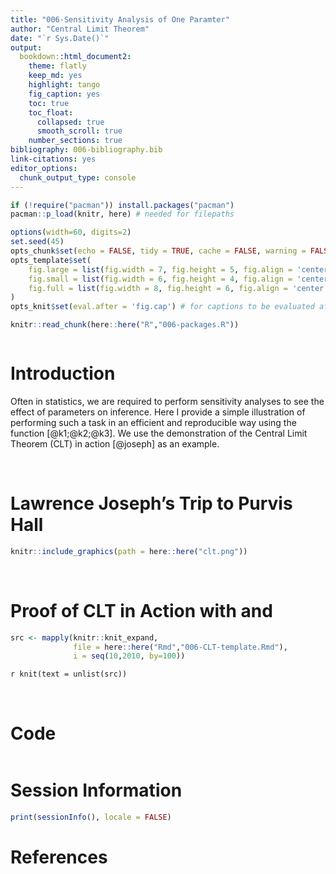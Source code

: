```yaml
---
title: "006-Sensitivity Analysis of One Paramter"
author: "Central Limit Theorem"
date: "`r Sys.Date()`"
output:
  bookdown::html_document2:
    theme: flatly
    keep_md: yes
    highlight: tango
    fig_caption: yes
    toc: true
    toc_float:
      collapsed: true
      smooth_scroll: true
    number_sections: true
bibliography: 006-bibliography.bib
link-citations: yes
editor_options: 
  chunk_output_type: console
---
```


```r
if (!require("pacman")) install.packages("pacman")
pacman::p_load(knitr, here) # needed for filepaths

options(width=60, digits=2)
set.seed(45)
opts_chunk$set(echo = FALSE, tidy = TRUE, cache = FALSE, warning = FALSE, message = FALSE)
opts_template$set(
    fig.large = list(fig.width = 7, fig.height = 5, fig.align = 'center', fig.pos = 'H'),
    fig.small = list(fig.width = 6, fig.height = 4, fig.align = 'center', fig.pos = 'H'),
    fig.full = list(fig.width = 8, fig.height = 6, fig.align = 'center', fig.pos = 'H')
)
opts_knit$set(eval.after = 'fig.cap') # for captions to be evaluated after R objects are available 

knitr::read_chunk(here::here("R","006-packages.R"))
```


```r
```




# Introduction

Often in statistics, we are required to perform sensitivity analyses to see the effect of parameters on inference. Here I provide a simple illustration of performing such a task in an efficient and reproducible way using the function \texttt{knitr::knit\_expand} [@k1;@k2;@k3]. We use the demonstration of the Central Limit Theorem (CLT) in action [@joseph] as an example.

<br>


# Lawrence Joseph's Trip to Purvis Hall

```r
knitr::include_graphics(path = here::here("clt.png"))
```


<br>


# Proof of CLT in Action with \texttt{R} and \texttt{knitr::knit\_expand}

```r
src <- mapply(knitr::knit_expand, 
              file = here::here("Rmd","006-CLT-template.Rmd"), 
              i = seq(10,2010, by=100))

```


`r knit(text = unlist(src))`

<br>


# Code {-}

```r
```

# Session Information

```r
print(sessionInfo(), locale = FALSE)
```


# References

